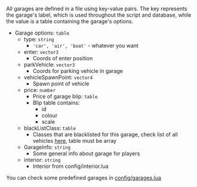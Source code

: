 All garages are defined in a file using key-value pairs. The key represents the garage's label, which is used throughout the script and database, while the value is a table containing the garage's options.

- Garage options: `table`
    - type: `string`
        - `'car', 'air', 'boat'` - whatever you want
    - enter: `vector3`
        - Coords of enter position
    - parkVehicle: `vector3`
        - Coords for parking vehicle in garage
    - vehicleSpawnPoint: `vector4`
        - Spawn point of vehicle
    - price: `number`
        - Price of garage
    blip: `table`
        - Blip table contains:
            - id
            - colour
            - scale
    - blackListClass: `table`
        - Classes that are blacklisted for this garage, check list of all vehicles [here](https://docs.fivem.net/docs/game-references/vehicle-models/), table must be array
    - GarageInfo: `string`
        - Some general info about garage for players
    - interior: `string`
        - Interior from config/interior.lua

You can check some predefined garages in [config/garages.lua](https://github.com/mod-haven/mh_garage/blob/main/config/garages.lua)